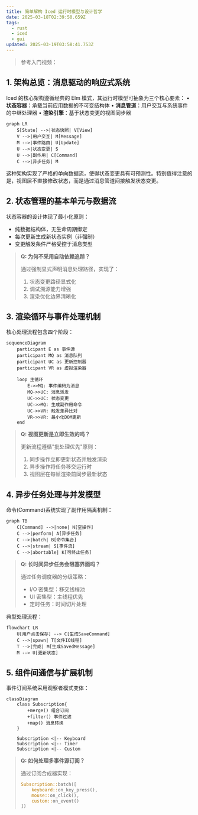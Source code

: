 ```yaml
---
title: 简单解构 Iced 运行时模型与设计哲学
date: 2025-03-18T02:39:50.659Z
tags:
  - rust
  - iced
  - gui
updated: 2025-03-19T03:58:41.753Z
---
```



> 参考入门视频：
>
> <YoutubePlayer videoId="gcBJ7cPSALo" />

## 1. 架构总览：消息驱动的响应式系统

Iced 的核心架构遵循经典的 Elm 模式，其运行时模型可抽象为三个核心要素：
• **状态容器**：承载当前应用数据的不可变结构体
• **消息管道**：用户交互与系统事件的中继处理器
• **渲染引擎**：基于状态变更的视图同步器

```mermaid
graph LR
    S[State] -->|状态快照| V[View]
    V -->|用户交互| M[Message]
    M -->|事件路由| U[Update]
    U -->|状态变更| S
    U -->|副作用| C[Command]
    C -->|异步任务| M
```

这种架构实现了严格的单向数据流，使得状态变更具有可预测性。特别值得注意的是，视图层不直接修改状态，而是通过消息管道间接触发状态变更。

## 2. 状态管理的基本单元与数据流

状态容器的设计体现了最小化原则：

- 纯数据结构体，无生命周期绑定
- 每次更新生成新状态实例（非强制）
- 变更触发条件严格受控于消息类型

> **Q: 为何不采用自动依赖追踪？**
>
> 通过强制显式声明消息处理路径，实现了：
>
> 1. 状态变更路径显式化
> 2. 调试溯源能力增强
> 3. 渲染优化边界清晰化

## 3. 渲染循环与事件处理机制

核心处理流程包含四个阶段：

```mermaid
sequenceDiagram
    participant E as 事件源
    participant MQ as 消息队列
    participant UC as 更新控制器
    participant VR as 虚拟渲染器

    loop 主循环
        E->>MQ: 事件编码为消息
        MQ->>UC: 消息派发
        UC->>UC: 状态变更
        UC->>MQ: 生成副作用命令
        UC->>VR: 触发差异比对
        VR->>VR: 最小化DOM更新
    end
```

> **Q: 视图更新是立即生效的吗？**
>
> 更新流程遵循"批处理优先"原则：
>
> 1. 同步操作立即更新状态并触发渲染
> 2. 异步操作将任务移交运行时
> 3. 视图层在每帧渲染前同步最新状态

## 4. 异步任务处理与并发模型

命令(Command)系统实现了副作用隔离机制：

```mermaid
graph TB
    C[Command] -->|none| N[空操作]
    C -->|perform| A[异步任务]
    C -->|batch| B[命令集合]
    C -->|stream| S[事件流]
    C -->|abortable| K[可终止任务]
```

> **Q: 长时间异步任务会阻塞界面吗？**
>
> 通过任务调度器的分级策略：
>
> - I/O 密集型：移交线程池
> - UI 密集型：主线程优先
> - 定时任务：时间切片处理

典型处理流程：

```mermaid
flowchart LR
    U[用户点击保存] --> C[生成SaveCommand]
    C -->|spawn| T[文件IO线程]
    T -->|完成| M[生成SavedMessage]
    M --> U[更新状态]
```

## 5. 组件间通信与扩展机制

事件订阅系统采用观察者模式变体：

```mermaid
classDiagram
    class Subscription{
        +merge() 组合订阅
        +filter() 事件过滤
        +map() 消息转换
    }

    Subscription <|-- Keyboard
    Subscription <|-- Timer
    Subscription <|-- Custom
```

> **Q: 如何处理多事件源订阅？**
>
> 通过订阅合成器实现：
>
> ```rust
> Subscription::batch([
>     keyboard::on_key_press(),
>     mouse::on_click(),
>     custom::on_event()
> ])
> ```
